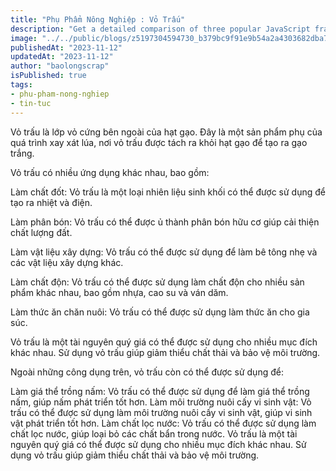 ```yaml
---
title: "Phụ Phẩm Nông Nghiệp : Vỏ Trấu"
description: "Get a detailed comparison of three popular JavaScript frameworks - Angular, React, and Vue.js. Understand the strengths, weaknesses, and use cases for each framework to make an informed decision for your next web development project."
image: "../../public/blogs/z5197304594730_b379bc9f91e9b54a2a4303682dba7dbf.jpg"
publishedAt: "2023-11-12"
updatedAt: "2023-11-12"
author: "baolongscrap"
isPublished: true
tags:
- phu-pham-nong-nghiep
- tin-tuc
---
```





Vỏ trấu là lớp vỏ cứng bên ngoài của hạt gạo. Đây là một sản phẩm phụ của quá trình xay xát lúa, nơi vỏ trấu được tách ra khỏi hạt gạo để tạo ra gạo trắng. 

Vỏ trấu có nhiều ứng dụng khác nhau, bao gồm:

Làm chất đốt: Vỏ trấu là một loại nhiên liệu sinh khối có thể được sử dụng để tạo ra nhiệt và điện.

Làm phân bón: Vỏ trấu có thể được ủ thành phân bón hữu cơ giúp cải thiện chất lượng đất.

Làm vật liệu xây dựng: Vỏ trấu có thể được sử dụng để làm bê tông nhẹ và các vật liệu xây dựng khác.

Làm chất độn: Vỏ trấu có thể được sử dụng làm chất độn cho nhiều sản phẩm khác nhau, bao gồm nhựa, cao su và ván dăm.

Làm thức ăn chăn nuôi: Vỏ trấu có thể được sử dụng làm thức ăn cho gia súc.

Vỏ trấu là một tài nguyên quý giá có thể được sử dụng cho nhiều mục đích khác nhau. Sử dụng vỏ trấu giúp giảm thiểu chất thải và bảo vệ môi trường.

Ngoài những công dụng trên, vỏ trấu còn có thể được sử dụng để:

Làm giá thể trồng nấm: Vỏ trấu có thể được sử dụng để làm giá thể trồng nấm, giúp nấm phát triển tốt hơn.
Làm môi trường nuôi cấy vi sinh vật: Vỏ trấu có thể được sử dụng làm môi trường nuôi cấy vi sinh vật, giúp vi sinh vật phát triển tốt hơn.
Làm chất lọc nước: Vỏ trấu có thể được sử dụng làm chất lọc nước, giúp loại bỏ các chất bẩn trong nước.
Vỏ trấu là một tài nguyên quý giá có thể được sử dụng cho nhiều mục đích khác nhau. Sử dụng vỏ trấu giúp giảm thiểu chất thải và bảo vệ môi trường.